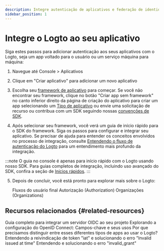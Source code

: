 ```yaml
---
description: Integre autenticação de aplicativos e federação de identidade em minutos com nossos guias de início rápido.
sidebar_position: 1
---
```


# Integre o Logto ao seu aplicativo

Siga estes passos para adicionar autenticação aos seus aplicativos com o Logto, seja um app voltado para o usuário ou um serviço máquina para máquina:

1. Navegue até <CloudLink to="/applications">Console > Aplicativos</CloudLink>

2. Clique em "Criar aplicativo" para adicionar um novo aplicativo

3. Escolha seu [framework de aplicativo](/quick-starts) para começar. Se você não encontrar seu framework, clique no botão "Criar app sem framework" no canto inferior direito da página de criação do aplicativo para criar um app selecionando um [Tipo de aplicativo](/integrate-logto/application-data-structure/#application-types) ou envie uma solicitação de recurso ou contribua com um SDK seguindo nossas [convenções de SDK](/developers/sdk-conventions).

4. Após selecionar seu framework, você verá um guia de início rápido para o SDK do framework. Siga os passos para configurar e integrar seu aplicativo. Se precisar de ajuda para entender os conceitos envolvidos no processo de integração, consulte [Entendendo o fluxo de autenticação do Logto](/integrate-logto/integrate-logto-into-your-application/understand-authentication-flow/) para um entendimento mais profundo da integração.

:::note
O guia no console é apenas para início rápido com o Logto usando nosso SDK. Para guias completos de integração, incluindo uso avançado do SDK, confira a seção de [Inícios rápidos](/quick-starts).
:::

5. Depois de concluir, você está pronto para explorar mais sobre o Logto:

   <Url href="/end-user-flows">Fluxos do usuário final</Url>
   <Url href="/authorization">Autorização (Authorization)</Url>
   <Url href="/organizations">Organizações (Organizations)</Url>

## Recursos relacionados \{#related-resources}

<Url href="https://blog.logto.io/complete-guide-to-integrating-oidc-server">
  Guia completo para integrar um servidor OIDC ao seu projeto
</Url>

<Url href="https://blog.logto.io/exploring-oidc-configuration">
  Explorando a configuração do OpenID Connect: Campos-chave e seus usos
</Url>

<Url href="https://blog.logto.io/reveal-public-and-confidential-clients">
  Por que precisamos distinguir entre esses diferentes tipos de apps ao usar o Logto?
</Url>

<Url href="https://blog.logto.io/troubleshooting-invalid-issued-at-time-error">
  Entendendo a reivindicação de token "iat" e solucionando o erro "Invalid issued at time"
</Url>

<Url href="https://blog.logto.io/troubleshoot-invalid-grant-error">
  Entendendo e solucionando o erro "invalid_grant"
</Url>
